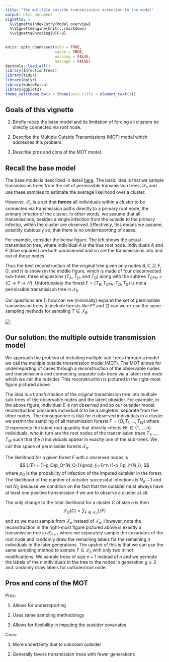 ```yaml
---
title: "The multiple outside transmissions extension to the model"
output: html_document
vignette: >
  %\VignetteIndexEntry{Model overview}
  %\VignetteEngine{knitr::rmarkdown}
  %\VignetteEncoding{UTF-8}
---
```


```r
knitr::opts_chunk$set(echo = TRUE,
                      cache = TRUE,
                      warning = FALSE,
                      message = FALSE)
devtools::load_all()
library(InfectionTrees)
library(tidyr)
library(dplyr)
library(kableExtra)
library(ggplot2)
theme_set(theme_bw() + theme(axis.title = element_text()))
```


## Goals of this vignette

1. Briefly recap the base model and its limitation of forcing all clusters be directly connected via  root node.

2. Describe the Multiple Outside Transmissions (MOT) model which addresses this problem.

3. Describe pros and cons of the MOT model.


## Recall the base model

The base model is described in detail [here](model-overview.Rmd).  The basic idea is that we sample transmission trees from the set of permissible transmission trees, $\mathcal{T}_n$ and use these samples to estimate the average likelihood over a cluster.

However, $\mathcal{T}_n$ is a set that **forces** all individuals within a cluster to be connected via transmission paths directly to a primary root node, the primary infector of the cluster.  In other words, we assume that all transmissions, besides a single infection from the outside to the primary infector, within the cluster are observed.  Effectively, this means we assume, possibly dubiously so, that there is no underreporting of cases.

For example, consider the below figure.  The left shows the actual transmission tree, where individual $A$ is the true root node.  Individuals $A$ and $E$ (blue squares) are both unobserved and so are the transmissions into and out of those nodes.

Thus the best reconstruction of the original tree given only nodes $B, C, D, F, G$, and $H$ is shown in the middle figure, which is made of four disconnected sub-trees, three singlestons ($T_A$, $T_D$, and $T_G$) along with the subtree $T_{CFH} = \{ C \to F \to H\}$.  Unfortunately the forest $F = (T_B, T_{CFH}, T_{D}, T_{G} )$ is not a permissible transmisison tree in $\mathcal{T}_6$.

Our questions are 1) how can we (minimally) expand the set of permissible transmission trees to include forests like $F$? and 2) can we re-use the same sampling methods for sampling $T \in \mathcal{T}_6$.

![](images/mot.png)

## Our solution:  the multiple outside transmission model

We approach the problem of including multiple sub-trees through a model we call the multiple outside transmission model (MOT).  The MOT allows for underreporting of cases through a reconstruction of the observable nodes and transmissions and connecting separate sub-trees via a latent root node which we call the outsider.  This reconstruction is pictured in the right-most figure pictured above.

The idea is a transformation of the original transmission tree into multiple sub-trees of the observable nodes and the latent otusider.  For example, in the above figure, individual $E$ is not observed and so our outsider model reconstruction considers individual $G$ to be a singleton, separate from the other nodes.  The consequence is that for $n$ observed indiviudals in a cluster we permit the sampling of all transmission forests $F = (O, T_1, \dots, T_W)$ where $O$ represents the latent root quantity that directly infects $W$ $\in \{1, \dots, n\}$ individuals, who in turn are the root nodes of the transmission trees $T_1, \dots, T_W$ such that the $n$ individuals appear in exactly one of the sub-trees.  We call this space of permissible forests $\mathcal{F}_n$.

The likelihood for a given forest $F$ with $n$ observed nodes is
$$
L(F) = (1-p_O)p_O^{N_O-1}\prod_{i=1}^n (1-p_i)p_i^{N_i},
$$
where $p_O$ is the probability of infection of the imputed outsider in the forest.  The likelihood of the number of outsider successful infections is $N_o -1$ and not $N_O$ because we condition on the fact that the outsider must always have at least one positive transmission if we are to observe a cluster at all.


The only change to the total likelihood for a cluster $C$ of size $n$ is then
$$
\mathcal{L}_O(C) = \sum_{F \in \mathcal{F}_n}L(F)
$$
and so we must sample from $\mathcal{F}_n$ instead of $\mathcal{T}_n$.  However, note the reconstruction in the right-most figure pictured above is exactly a transmission tree in $\mathcal{T}_{n+1}$ where we separately sample the covariates of the root node and randomly draw the remaining labels for the remaining $n$ individuals in the later generations.  The upshot of this is that we can use the same sampling method to sample $T\in \mathcal{T}_n$ with only two minor modifications:  We sample trees of size $n+1$ instead of $n$ and we permute the labels of the $n$ individuals in the tree to the nodes in generation $g \ge 2$ and randomly draw labels for outsider/root node.

## Pros and cons of the MOT

Pros:

  1. Allows for underreporting
  
  2. Uses same sampling methodology
  
  3. Allows for flexibility in imputing the outsider covariates
  
Cons:

  1. More uncertainty due to unknown outsider
  
  2. Generally favors transmission trees with fewer generations
  

